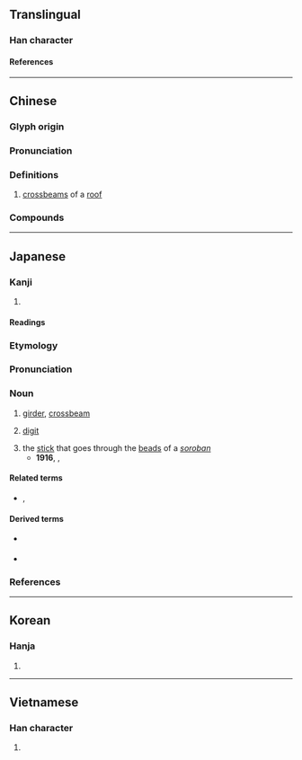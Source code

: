 {{also|航}}
{{character info/new}}
==Translingual==

===Han character===
{{Han char|rn=75|rad=木|as=06|sn=10|four=41921|canj=DHON|ids=⿰木行}}

====References====
{{Han ref|kx=0525.010|dkj=14754|dj=0913.060|hdz=21201.090|uh=6841}}

----

==Chinese==
{{zh-forms}}

===Glyph origin===
{{Han etym}}

===Pronunciation===
{{zh-pron
|m=héng,háng
|c=haang4,hang4,hong4,hong6
|mc=y
|oc=y
|ma=
|cat=n
}}

===Definitions===
{{zh-hanzi}}

# [[crossbeam]]s of a [[roof]]

===Compounds===
{{zh-der|帆桁|桁架|桁楊|桁端|長桁}}

----

==Japanese==

===Kanji===
{{ja-kanji|grade=|rs=木06}}

# {{defn|ja|sort=木06}}

====Readings====
{{ja-readings
|goon=ぎょう, ごう
|kanon=こう
|kun=けた-
}}

===Etymology===
{{wikipedia|lang=ja|桁 (建築)}}
{{ja-kanjitab|けた|yomi=k}}
{{rfe|ja}}

===Pronunciation===
{{ja-pron|けた|acc=0|acc_ref=DJR}}

===Noun===
{{ja-noun|けた}}

# {{lb|ja|construction|sort=けた}} [[girder]], [[crossbeam]] {{rfquote-sense|ja}}
# {{lb|ja|arithmetic|sort=けた}} [[digit]] {{rfgloss|ja}}
#: {{ja-usex|'''桁'''溢れ|'''けた'''あふれ|'''digit''' overflow}}
#: {{ja-usex|二十%進法 で は 八千 で 四 '''桁''' に 達する。|にじっ%しんぽう で は はっせん で よん '''けた''' に たっする。|In the vigesimal scale, it reaches four '''digits''' at eight thousand.}}
# the [[stick]] that goes through the [[bead]]s of a ''[[soroban]]''
#* '''1916''', {{w2|ja|森鷗外}}, {{w2|ja|pref=『|高瀬舟 (小説)|高瀬舟|suf=』}}
#*: {{ja-usex|[[彼]]と[[我れ]]との[[相違]]は、いわば[[桁違い|十露盤の'''桁'''が違っている]]だけで、喜%助の[[ありがたがる]]二%百%[[文]]に[[相当]]する[[貯蓄]]だに、[[こっち]]はないのである。|^かれ と われ と の そうい は、いわば そろばん の '''けた''' が ちがっている だけ で、^き%すけ の ありがたがる に%ひゃく%-もん に そうとう する ちょちく だ に、こっち は ない の で ある。}}

====Related terms====
* {{sense|girder}} {{ja-r|梁|はり|gloss=[[beam]]}}, {{ja-r|棟|むね|gloss=[[ridge]]}}

====Derived terms====
* {{sense|girder}} {{ja-r|橋桁|はしげた|gloss=[[bridge girder]]}}
* {{sense|digit}} {{ja-r|桁外れ|けたはずれ|gloss=[[incalculable]]}}

===References===
<references />

----

==Korean==

===Hanja===
{{ko-hanja|hangeul=[[항]], [[형]]|eumhun=|rv=hang, hyeong|mr=hang, hyŏng|y=hang, hyeng}}

# {{defn|ko|sort=木06}}

----

==Vietnamese==

===Han character===
{{vi-readings|rs=木06|reading=hành}}

# {{defn|vi|sort=木06}}